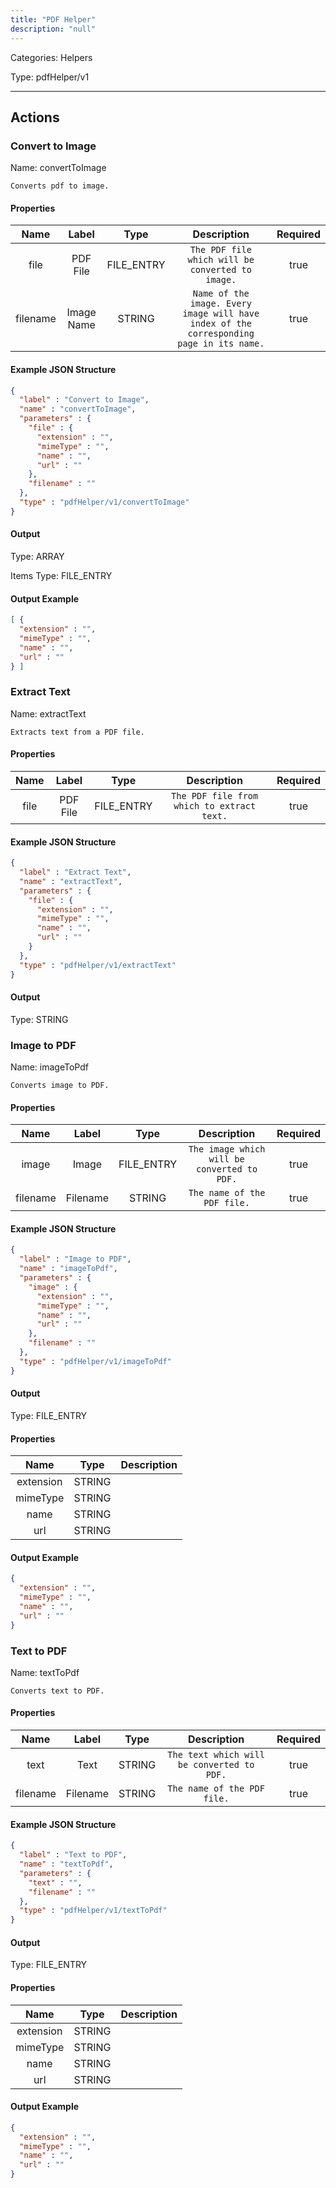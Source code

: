 ```yaml
---
title: "PDF Helper"
description: "null"
---
```



Categories: Helpers


Type: pdfHelper/v1

<hr />



## Actions


### Convert to Image
Name: convertToImage

`Converts pdf to image.`

#### Properties

|      Name       |      Label     |     Type     |     Description     | Required |
|:---------------:|:--------------:|:------------:|:-------------------:|:--------:|
| file | PDF File | FILE_ENTRY | `The PDF file which will be converted to image.` | true |
| filename | Image Name | STRING | `Name of the image. Every image will have index of the corresponding page in its name.` | true |

#### Example JSON Structure
```json
{
  "label" : "Convert to Image",
  "name" : "convertToImage",
  "parameters" : {
    "file" : {
      "extension" : "",
      "mimeType" : "",
      "name" : "",
      "url" : ""
    },
    "filename" : ""
  },
  "type" : "pdfHelper/v1/convertToImage"
}
```

#### Output



Type: ARRAY


Items Type: FILE_ENTRY






#### Output Example
```json
[ {
  "extension" : "",
  "mimeType" : "",
  "name" : "",
  "url" : ""
} ]
```


### Extract Text
Name: extractText

`Extracts text from a PDF file.`

#### Properties

|      Name       |      Label     |     Type     |     Description     | Required |
|:---------------:|:--------------:|:------------:|:-------------------:|:--------:|
| file | PDF File | FILE_ENTRY | `The PDF file from which to extract text.` | true |

#### Example JSON Structure
```json
{
  "label" : "Extract Text",
  "name" : "extractText",
  "parameters" : {
    "file" : {
      "extension" : "",
      "mimeType" : "",
      "name" : "",
      "url" : ""
    }
  },
  "type" : "pdfHelper/v1/extractText"
}
```

#### Output



Type: STRING








### Image to PDF
Name: imageToPdf

`Converts image to PDF.`

#### Properties

|      Name       |      Label     |     Type     |     Description     | Required |
|:---------------:|:--------------:|:------------:|:-------------------:|:--------:|
| image | Image | FILE_ENTRY | `The image which will be converted to PDF.` | true |
| filename | Filename | STRING | `The name of the PDF file.` | true |

#### Example JSON Structure
```json
{
  "label" : "Image to PDF",
  "name" : "imageToPdf",
  "parameters" : {
    "image" : {
      "extension" : "",
      "mimeType" : "",
      "name" : "",
      "url" : ""
    },
    "filename" : ""
  },
  "type" : "pdfHelper/v1/imageToPdf"
}
```

#### Output



Type: FILE_ENTRY


#### Properties

|     Name     |     Type     |     Description     |
|:------------:|:------------:|:-------------------:|
| extension | STRING |  |
| mimeType | STRING |  |
| name | STRING |  |
| url | STRING |  |




#### Output Example
```json
{
  "extension" : "",
  "mimeType" : "",
  "name" : "",
  "url" : ""
}
```


### Text to PDF
Name: textToPdf

`Converts text to PDF.`

#### Properties

|      Name       |      Label     |     Type     |     Description     | Required |
|:---------------:|:--------------:|:------------:|:-------------------:|:--------:|
| text | Text | STRING | `The text which will be converted to PDF.` | true |
| filename | Filename | STRING | `The name of the PDF file.` | true |

#### Example JSON Structure
```json
{
  "label" : "Text to PDF",
  "name" : "textToPdf",
  "parameters" : {
    "text" : "",
    "filename" : ""
  },
  "type" : "pdfHelper/v1/textToPdf"
}
```

#### Output



Type: FILE_ENTRY


#### Properties

|     Name     |     Type     |     Description     |
|:------------:|:------------:|:-------------------:|
| extension | STRING |  |
| mimeType | STRING |  |
| name | STRING |  |
| url | STRING |  |




#### Output Example
```json
{
  "extension" : "",
  "mimeType" : "",
  "name" : "",
  "url" : ""
}
```




